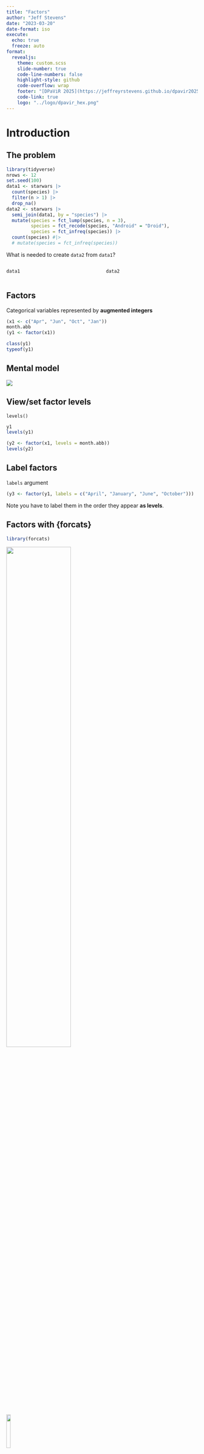 ```yaml
---
title: "Factors"
author: "Jeff Stevens"
date: "2023-03-20"
date-format: iso
execute:
  echo: true
  freeze: auto
format:
  revealjs: 
    theme: custom.scss
    slide-number: true
    code-line-numbers: false
    highlight-style: github
    code-overflow: wrap
    footer: "[DPaViR 2025](https://jeffreyrstevens.github.io/dpavir2025)"
    code-link: true
    logo: "../logo/dpavir_hex.png"
---
```



# Introduction


## The problem

```r
library(tidyverse)
nrows <- 12
set.seed(100)
data1 <- starwars |> 
  count(species) |> 
  filter(n > 1) |> 
  drop_na()
data2 <- starwars |> 
  semi_join(data1, by = "species") |> 
  mutate(species = fct_lump(species, n = 3),
         species = fct_recode(species, "Android" = "Droid"),
         species = fct_infreq(species)) |> 
  count(species) #|> 
  # mutate(species = fct_infreq(species))
```

What is needed to create `data2` from `data1`?

:::: {.columns}

::: {.column width="50%"}

```r
data1
```
:::

::: {.column width="50%"}

```r
data2
```
:::

::::


<!-- ## Set-up -->

<!-- ```{r} -->
<!-- library(tidyverse) -->
<!-- # library(palmerpenguins) -->
<!-- ``` -->


## Factors

Categorical variables represented by **augmented integers**


```r
(x1 <- c("Apr", "Jun", "Oct", "Jan"))
month.abb
(y1 <- factor(x1))
```

::: {.fragment}
```r
class(y1)
typeof(y1)
```
:::


## Mental model

![](../images/mentalmodel_factors.png){fig-align="center"}


## View/set factor levels

`levels()`

```r
y1
levels(y1)
```

::: {.fragment}
```r
(y2 <- factor(x1, levels = month.abb))
levels(y2)
```
:::

## Label factors

`labels` argument
```r
(y3 <- factor(y1, labels = c("April", "January", "June", "October")))
```

::: {.callout-note}
Note you have to label them in the order they appear **as levels**.
:::


## Factors with {forcats}

```r
library(forcats)
```

![](../images/forcats-meme.jpg){fig-align="center" width="58%"}

![](../images/forcats_hex.png){.absolute width="15%" top="0%" left="90%"}


<!-- ::: {.aside} -->
<!-- Source: [Allison Horst](https://allisonhorst.com/r-packages-functions) -->
<!-- ::: -->


## Data set

::: {style="font-size:90%"}
```r
gss_cat
```
:::


<!-- ## Count factor level observations -->

<!-- :::: {.columns} -->

<!-- ::: {.column width="50%"} -->
<!-- ```{r} -->
<!-- gss_cat |> -->
<!--   count(marital) -->
<!-- ``` -->
<!-- ::: -->

<!-- ::: {.column width="50%"} -->
<!-- ```{r} -->
<!-- gss_cat |> -->
<!--   count(relig, sort = TRUE) -->
<!-- ``` -->
<!-- ::: -->

<!-- :::: -->


# Reordering factor levels

## Check level order

```r
levels(y1)
```

::: {.callout-note}
By default, level elements are sorted alphabetically.
:::

## Check level order with pipes

```r
marital <- gss_cat |>
  pull(marital)
marital |> levels()
```

::: {.callout-note}
Here, order was determined already.
:::


## Reordering levels

In the order present in the data with `fct_inorder()`

```r
head(marital, 20)
```

::: {.fragment}
```r
marital |> fct_inorder() |>
  levels()
```
:::


## Reordering levels

In the order based on number of observations of each level with `fct_infreq()`

```r
gss_cat |>
  count(marital, sort = TRUE)
```

::: {.fragment}
```r
marital |> fct_infreq() |>
  levels()
```
:::


## Reordering levels

In reverse order of factor levels with `fct_rev()`

```r
levels(marital)
marital |> fct_rev() |>
  levels()
```


## Manually reorder factor levels 

`fct_relevel()`

```r
(relig_summary <- gss_cat |>
    group_by(relig) |>
    summarise(
      tvhours = mean(tvhours, na.rm = TRUE),
      n = n()))
```


## Manually reorder factor levels 

`fct_relevel()`

```r
relig_summary |> ggplot(aes(x = tvhours, y = relig)) +
  geom_point()
```


## Manually reorder factor levels 

`fct_relevel()`

```r
relig_summary_releveled <- relig_summary |>
  mutate(relig = fct_relevel(relig, c("None", "Other"), after = 2))
levels(relig_summary_releveled$relig)
```


## Manually reorder factor levels 

`fct_relevel()`

```r
relig_summary_releveled |> ggplot(aes(x = tvhours, y = relig)) +
  geom_point()
```


## Order factors by another variable

`fct_reorder()`

```r
relig_summary |> mutate(relig = fct_reorder(relig, tvhours)) |>
  ggplot(aes(x = tvhours, y = relig)) +
  geom_point()
```


## Order factors by another variable

`fct_reorder()`

```r
ggplot(relig_summary, aes(x = tvhours, y = fct_reorder(relig, tvhours))) +
  geom_point()
```


<!-- # Combining factors -->



# Recode factors

## Recode factor levels 

`fct_recode()`

```r
gss_cat |>
  count(partyid)
```


## Recode factor levels 

`fct_recode()`

::: {style="font-size:90%"}
```r
gss_cat |>
  mutate(partyid = fct_recode(partyid,
                              "Republican, strong"    = "Strong republican",
                              "Republican, weak"      = "Not str republican",
                              "Independent, near rep" = "Ind,near rep",
                              "Independent, near dem" = "Ind,near dem",
                              "Democrat, weak"        = "Not str democrat",
                              "Democrat, strong"      = "Strong democrat"
  )) |>
  count(partyid)
```
:::


## Recode factor levels 

`fct_recode()`

::: {style="font-size:90%"}
```r
gss_cat |>
  mutate(partyid = fct_recode(partyid,
                              "Independent, near rep" = "Ind,near rep",
                              "Independent, near dem" = "Ind,near dem",
  )) |>
  count(partyid)
```
:::


<!-- ## Aggregate multiple levels -->

<!-- ::: {style="font-size:90%"} -->
<!-- ```{r} -->
<!-- gss_cat |> -->
<!--   mutate(partyid = fct_recode(partyid, -->
<!--                               "Republican, strong"    = "Strong republican", -->
<!--                               "Republican, weak"      = "Not str republican", -->
<!--                               "Independent, near rep" = "Ind,near rep", -->
<!--                               "Independent, near dem" = "Ind,near dem", -->
<!--                               "Democrat, weak"        = "Not str democrat", -->
<!--                               "Democrat, strong"      = "Strong democrat", -->
<!--                               "Other"                 = "No answer", -->
<!--                               "Other"                 = "Don't know", -->
<!--                               "Other"                 = "Other party" -->
<!--   )) |> -->
<!--   count(partyid) -->
<!-- ``` -->
<!-- ::: -->


## Collapse multiple levels 

`fct_collapse()`

::: {style="font-size:90%"}
```r
gss_cat |>
  mutate(partyid = fct_collapse(partyid,
                                "other" = c("No answer", "Don't know", "Other party"),
                                "rep" = c("Strong republican", "Not str republican"),
                                "ind" = c("Ind,near rep", "Independent", "Ind,near dem"),
                                "dem" = c("Not str democrat", "Strong democrat")
  )) |>
  count(partyid)
```
:::


## Combine factor levels 

Based on number of groups: `fct_lump_n()`

```r
gss_cat |>
  mutate(relig = fct_lump_n(relig, n = 5)) |>
  count(relig, sort = TRUE)
```


## Combine factor levels 

Based on proportion of total: `fct_lump_prop()`
```r
gss_cat |>
  mutate(relig = fct_lump_prop(relig, prop = 0.1, 
                               other_level = "Something else")) |>
  count(relig, sort = TRUE)
```


## Combine factor levels 

Based on minimum number: `fct_lump_min()`

```r
gss_cat |>
  mutate(relig = fct_lump_min(relig, min = 200)) |>
  count(relig, sort = TRUE)
```


## Solving the problem

What code generates `data2` from `data1`?

:::: {.columns}

::: {.column width="50%"}

```r
data1
```
:::

::: {.column width="50%"}

```r
data2
```
:::

::::


## Let's code!

[Factors](../code/22_factors.html){target="_blank"} [[Rmd](../code/22_factors.Rmd){target="_blank"}]
